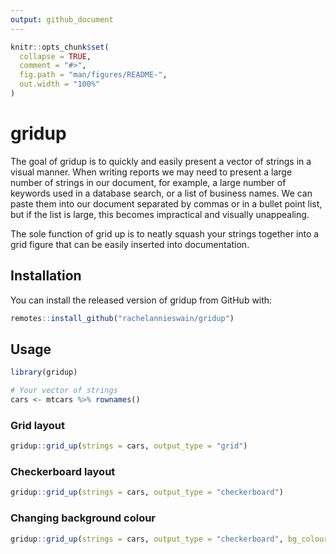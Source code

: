```yaml
---
output: github_document
---
```


<!-- README.md is generated from README.Rmd. Please edit that file -->

```r
knitr::opts_chunk$set(
  collapse = TRUE,
  comment = "#>",
  fig.path = "man/figures/README-",
  out.width = "100%"
)
```

# gridup

<!-- badges: start -->
<!-- badges: end -->

The goal of gridup is to quickly and easily present a vector of strings in a visual manner. When writing reports we may need to present a large number of strings in our document, for example, a large number of keywords used in a database search, or a list of business names. We can paste them into our document separated by commas or in a bullet point list, but if the list is large, this becomes impractical and visually unappealing. 

The sole function of grid up is to neatly squash your strings together into a grid figure that can be easily inserted into documentation. 

## Installation

You can install the released version of gridup from GitHub with:

``` r
remotes::install_github("rachelannieswain/gridup")
```

## Usage

```r
library(gridup)

# Your vector of strings
cars <- mtcars %>% rownames()
```

### Grid layout
```r
gridup::grid_up(strings = cars, output_type = "grid")
```

### Checkerboard layout
```r
gridup::grid_up(strings = cars, output_type = "checkerboard")
```

### Changing background colour
```r
gridup::grid_up(strings = cars, output_type = "checkerboard", bg_colour = "goldenrod")
```

